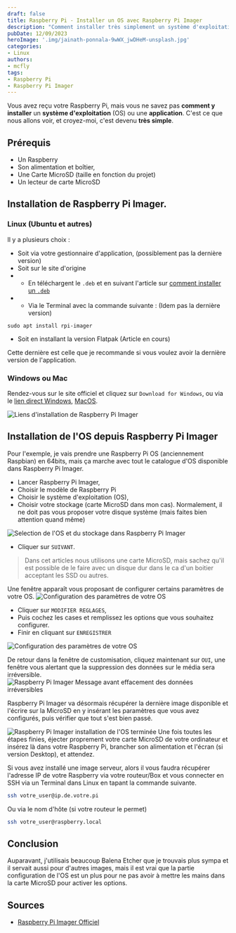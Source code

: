 ```yaml
---
draft: false
title: Raspberry Pi - Installer un OS avec Raspberry Pi Imager
description: "Comment installer très simplement un système d'exploitation dans votre Raspberry Pi avec Raspberry Pi Imager"
pubDate: 12/09/2023
heroImage: '.img/jainath-ponnala-9wWX_jwDHeM-unsplash.jpg'
categories: 
- Linux
authors: 
- mcfly
tags:
- Raspberry Pi
- Raspberry Pi Imager
---
```


Vous avez reçu votre Raspberry Pi, mais vous ne savez pas **comment y installer** un **système d'exploitation** (OS) ou une **application**. C'est ce que nous allons voir, et croyez-moi, c'est devenu **très simple**.
## Prérequis
- Un Raspberry
- Son alimentation et boîtier,
- Une Carte MicroSD (taille en fonction du projet)
- Un lecteur de carte MicroSD

## Installation de Raspberry Pi Imager.
### Linux (Ubuntu et autres)
Il y a plusieurs choix :
- Soit via votre gestionnaire d'application, (possiblement pas la dernière version)
- Soit sur le site d'origine 
- - En téléchargent le `.deb` et en suivant l'article sur [comment installer un `.deb`](/blog/linux_installer_deb)
- - Via le Terminal avec la commande suivante : (Idem pas la dernière version)

```
sudo apt install rpi-imager
```
- Soit en installant la version Flatpak (Article en cours)

Cette dernière est celle que je recommande si vous voulez avoir la dernière version de l'application.

### Windows ou Mac
Rendez-vous sur le site officiel et cliquez sur `Download for Windows`, ou via le [lien direct Windows](https://downloads.raspberrypi.org/imager/imager_latest.exe), [MacOS](https://downloads.raspberrypi.org/imager/imager_latest.dmg). 

![Liens d'installation de Raspberry Pi Imager](.img/raspberry_pi_imager_installation.png)

## Installation de l'OS depuis Raspberry Pi Imager
Pour l'exemple, je vais prendre une Raspberry Pi OS (anciennement Raspbian) en 64bits, mais ça marche avec tout le catalogue d'OS disponible dans Raspberry Pi Imager.

- Lancer Raspberry Pi Imager,
- Choisir le modèle de Raspberry Pi
- Choisir le système d'exploitation (OS),
- Choisir votre stockage (carte MicroSD dans mon cas). Normalement, il ne doit pas vous proposer votre disque système (mais faites bien attention quand même)

![Selection de l'OS et du stockage dans Raspberry Pi Imager](.img/raspberry_pi_imager_selection_pi_os_stockage.gif)

- Cliquer sur `SUIVANT`.

>Dans cet articles nous utilisons une carte MicroSD, mais sachez qu'il est possible de le faire avec un disque dur dans le ca d'un boitier acceptant les SSD ou autres.

Une fenêtre apparaît vous proposant de configurer certains paramètres de votre OS.
![Configuration des paramètres de votre OS](.img/raspberry_pi_imager_os_customization.png)

- Cliquer sur `MODIFIER REGLAGES`,
- Puis cochez les cases et remplissez les options que vous souhaitez configurer.
- Finir en cliquant sur `ENREGISTRER`

![Configuration des paramètres de votre OS](.img/raspberry_pi_imager_configuration.gif)

De retour dans la fenêtre de customisation, cliquez maintenant sur `OUI`, une fenêtre vous alertant que la suppression des données sur le média sera irréversible.
![Raspberry Pi Imager Message avant effacement des données irréversibles](.img/raspberry_pi_imager_alerte_effacement_des_donnees.png)

Raspberry Pi Imager va désormais récupérer la dernière image disponible et l'écrire sur la MicroSD en y insérant les paramètres que vous avez configurés, puis vérifier que tout s'est bien passé.

![Raspberry Pi Imager installation de l'OS terminée](.img/raspberry_pi_imager_fini.png)
Une fois toutes les étapes finies, éjecter proprement votre carte MicroSD de votre ordinateur et insérez là dans votre Raspberry Pi, brancher son alimentation et l'écran (si version Desktop), et attendez.

Si vous avez installé une image serveur, alors il vous faudra récupérer l'adresse IP de votre Raspberry via votre routeur/Box et vous connecter en SSH via un Terminal dans Linux en tapant la commande suivante.
```bash
ssh votre_user@ip.de.votre.pi
```
Ou via le nom d'hôte (si votre routeur le permet)
```bash
ssh votre_user@raspberry.local
```

## Conclusion
Auparavant, j'utilisais beaucoup Balena Etcher que je trouvais plus sympa et il servait aussi pour d'autres images, mais il est vrai que la partie configuration de l'OS est un plus pour ne pas avoir à mettre les mains dans la carte MicroSD pour activer les options.

## Sources
- [Raspberry Pi Imager Officiel](https://www.raspberrypi.com/software/)